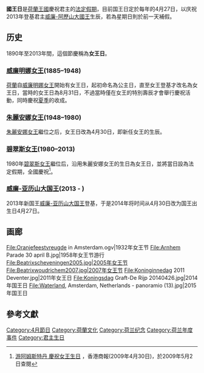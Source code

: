 {{noteTA
|1=zh:碧翠斯; zh-hans:贝娅特丽克丝; zh-hant:貝婭特麗克絲; zh-tw:畢翠克絲; zh-hk:碧翠斯; zh-cn:贝娅特丽克丝;
}}
{{Infobox Holiday
|holiday_name  = Koningsdag<br>國王日
|type          = national
|longtype      = [[國慶日|國慶日]]
|image         = Koninginnedag2007.jpg
|caption       = 在2007年女王日，跳舞的人們身著[[橙色|橙色]]在[[阿姆斯特丹運河|阿姆斯特丹運河]]上。
|observedby    = [[荷蘭王國|荷蘭王國]]
|date          = [[4月27日|4月27日]]<br/>（若為星期日則於前一天補假）
|significance  =
|celebrations  = 兒童遊戲，[[跳蚤市場|跳蚤市場]]，[[音樂會|音樂會]]
|relatedto     = [[威廉-亞歷山大_(荷蘭)|威廉-阿歷山大國王]]的[[生日|生日]]
}}
'''國王日'''是[[荷蘭王國|荷蘭王國]]慶祝君主的[[法定假期|法定假期]]，目前国王日定於每年的4月27日，以庆祝2013年登基君主[[威廉-亞歷山大_(荷蘭)|威廉-阿歷山大國王]]生辰，若為星期日則於前一天補假。

==历史==
1890年至2013年間，這個節慶稱為'''女王日'''。

===[[威廉明娜女王|威廉明娜女王]](1885–1948)===
[[荷蘭|荷蘭]]自[[威廉明娜女王|威廉明娜女王]]開始有女王日，起初命名為公主日，直至女王登基才改名為女王日，當時的女王日為8月31日，不過當時僅在女王的特別壽辰才會舉行慶祝活動，同時慶祝[[夏季|夏季]]的收成。

===[[朱麗安娜女王|朱麗安娜女王]](1948–1980)===
[[朱麗安娜女王|朱麗安娜女王]]繼位之后，女王日改為4月30日，即新任女王的生辰。

===[[碧翠斯_(荷兰)|碧翠斯女王]](1980–2013)===
1980年[[碧翠斯_(荷兰)|碧翠斯女王]]繼位后，沿用朱麗安娜女王的生日為女王日，並將當日設為法定假期，全國慶祝<ref>[http://www.hkcd.com.hk/content/2008-04/30/content_2010954.htm 游阿姆斯特丹 慶祝女王生日] {{Wayback|url=http://www.hkcd.com.hk/content/2008-04/30/content_2010954.htm |date=20131103231052 }}，香港商報(2009年4月30日)，於2009年5月2日查閱</ref>。

===[[威廉-亚历山大_(荷兰)|威廉-亚历山大国王]](2013 - )===
2013年新国王[[威廉-亚历山大_(荷兰)|威廉-亚历山大国王]]登基，于是2014年将时间从4月30日改为国王出生日4月27日。

==画廊==
<gallery>
File:Oranjefeestvreugde in Amsterdam.ogv|1932年女王节
File:Arnhem Parade 30 april B.jpg|1958年女王节游行
File:Beatrixscheveningen2005.jpg|2005年女王节
File:Beatrixwoudrichem2007.jpg|2007年女王节
File:Koninginnedag 2011 Deventer.jpg|2011年女王日
File:Koningsdag Graft-De Rijp 20140426.jpg|2014年国王日
File:Waterland, Amsterdam, Netherlands - panoramio (13).jpg|2015年国王日
</gallery>

== 參考文獻 ==
<div class="references-small">
<references />
</div>

{{欧洲题目|国庆日}}
{{荷兰节日}}
[[Category:4月節日|Category:4月節日]]
[[Category:荷蘭文化|Category:荷蘭文化]]
[[Category:荷兰纪念|Category:荷兰纪念]]
[[Category:荷兰年度事件|Category:荷兰年度事件]]
[[Category:君主生日|Category:君主生日]]